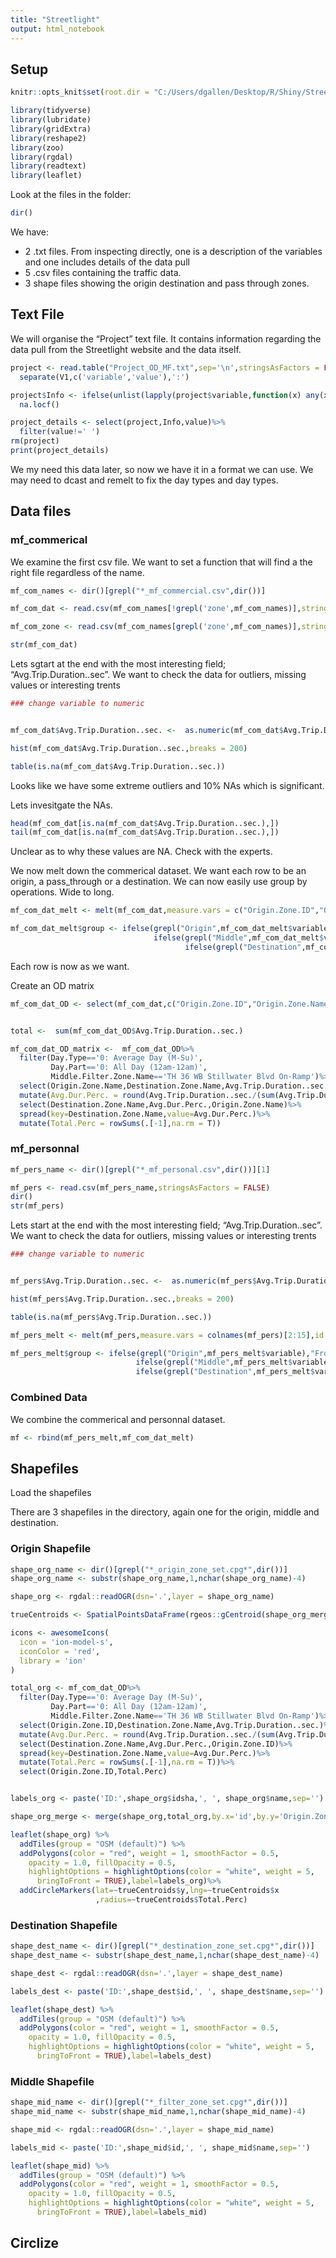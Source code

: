 ```yaml
---
title: "Streetlight"
output: html_notebook
---
```


## Setup

```r

knitr::opts_knit$set(root.dir = "C:/Users/dgallen/Desktop/R/Shiny/Streetlight/TH_36_Manning_Expanded_Updated_8041_Travel")

library(tidyverse)
library(lubridate)
library(gridExtra)
library(reshape2)
library(zoo)
library(rgdal)
library(readtext)
library(leaflet)

```

Look at the files in the folder:

```r

dir()

```

We have:

* 2 .txt files. From inspecting directly, one is a description of the variables and one includes details of the data pull
* 5 .csv files containing the traffic data.
* 3 shape files showing the origin destination and pass through zones.

## Text File

We will organise the "Project" text file. It contains information regarding the data pull from the Streetlight website and the data itself.

```r

project <- read.table("Project_OD_MF.txt",sep='\n',stringsAsFactors = FALSE)%>%
  separate(V1,c('variable','value'),':')

project$Info <- ifelse(unlist(lapply(project$variable,function(x) any(x==c(0:10))))==TRUE,NA,project$variable)%>%
  na.locf()

project_details <- select(project,Info,value)%>%
  filter(value!=' ')
rm(project)
print(project_details)
```

We my need this data later, so now we have it in a format we can use. We may need to dcast and remelt to fix the day types and day types.

## Data files 

### mf_commerical

We examine the first csv file. We want to set a function that will find a the right file regardless of the name. 

```r

mf_com_names <- dir()[grepl("*_mf_commercial.csv",dir())]

mf_com_dat <- read.csv(mf_com_names[!grepl('zone',mf_com_names)],stringsAsFactors = FALSE)

mf_com_zone <- read.csv(mf_com_names[grepl('zone',mf_com_names)],stringsAsFactors = FALSE)

str(mf_com_dat)

```

Lets sgtart at the end with the most interesting field; "Avg.Trip.Duration..sec". We want to check the data for outliers, missing values or interesting trents

```r

### change variable to numeric


mf_com_dat$Avg.Trip.Duration..sec. <-  as.numeric(mf_com_dat$Avg.Trip.Duration..sec.)

hist(mf_com_dat$Avg.Trip.Duration..sec.,breaks = 200)

table(is.na(mf_com_dat$Avg.Trip.Duration..sec.))

```

Looks like we have some extreme outliers and 10% NAs which is significant.

Lets invesitgate the NAs.

```r


head(mf_com_dat[is.na(mf_com_dat$Avg.Trip.Duration..sec.),])
tail(mf_com_dat[is.na(mf_com_dat$Avg.Trip.Duration..sec.),])
```

Unclear as to why these values are NA. Check with the experts. 

We now melt down the commerical dataset. We want each row to be an origin, a pass_through or a destination. We can now easily use group by operations. Wide to long.

```r

mf_com_dat_melt <- melt(mf_com_dat,measure.vars = c("Origin.Zone.ID","Origin.Zone.Name","Middle.Filter.Zone.ID","Middle.Filter.Zone.Name","Destination.Zone.ID","Destination.Zone.Name"),id.vars = c("Device.Type","Day.Type","Day.Part","O.M.D.Traffic..StL.Index.","Origin.Zone.Traffic..StL.Index.","Middle.Filter.Zone.Traffic..StL.Index.","Destination.Zone.Traffic..StL.Index.","Avg.Trip.Duration..sec."))

mf_com_dat_melt$group <- ifelse(grepl("Origin",mf_com_dat_melt$variable),"From",
                                ifelse(grepl("Middle",mf_com_dat_melt$variable),"Through",
                                       ifelse(grepl("Destination",mf_com_dat_melt$variable),"To",NA)))
```

Each row is now as we want.

Create an OD matrix

```r
mf_com_dat_OD <- select(mf_com_dat,c("Origin.Zone.ID","Origin.Zone.Name","Middle.Filter.Zone.ID","Middle.Filter.Zone.Name","Destination.Zone.ID","Destination.Zone.Name","Device.Type","Day.Type","Day.Part","O.M.D.Traffic..StL.Index.","Origin.Zone.Traffic..StL.Index.","Middle.Filter.Zone.Traffic..StL.Index.","Destination.Zone.Traffic..StL.Index.","Avg.Trip.Duration..sec."))


total <-  sum(mf_com_dat_OD$Avg.Trip.Duration..sec.)

mf_com_dat_OD_matrix <-  mf_com_dat_OD%>%
  filter(Day.Type=='0: Average Day (M-Su)',
         Day.Part=='0: All Day (12am-12am)',
         Middle.Filter.Zone.Name=='TH 36 WB Stillwater Blvd On-Ramp')%>%
  select(Origin.Zone.Name,Destination.Zone.Name,Avg.Trip.Duration..sec.)%>%
  mutate(Avg.Dur.Perc. = round(Avg.Trip.Duration..sec./(sum(Avg.Trip.Duration..sec.,na.rm = TRUE))*100,2))%>%
  select(Destination.Zone.Name,Avg.Dur.Perc.,Origin.Zone.Name)%>%
  spread(key=Destination.Zone.Name,value=Avg.Dur.Perc.)%>%
  mutate(Total.Perc = rowSums(.[-1],na.rm = T))

```


### mf_personnal


```r

mf_pers_name <- dir()[grepl("*_mf_personal.csv",dir())][1]

mf_pers <- read.csv(mf_pers_name,stringsAsFactors = FALSE)
dir()
str(mf_pers)

```

Lets start at the end with the most interesting field; "Avg.Trip.Duration..sec". We want to check the data for outliers, missing values or interesting trents

```r

### change variable to numeric


mf_pers$Avg.Trip.Duration..sec. <-  as.numeric(mf_pers$Avg.Trip.Duration..sec.)

hist(mf_pers$Avg.Trip.Duration..sec.,breaks = 200)

table(is.na(mf_pers$Avg.Trip.Duration..sec.))

```

```r

mf_pers_melt <- melt(mf_pers,measure.vars = colnames(mf_pers)[2:15],id.vars = colnames(mf_pers)[c(1,16:22)])

mf_pers_melt$group <- ifelse(grepl("Origin",mf_pers_melt$variable),"From",
                            ifelse(grepl("Middle",mf_pers_melt$variable),"Through",
                            ifelse(grepl("Destination",mf_pers_melt$variable),"To",NA)))
```


### Combined Data

We combine the commerical and personnal dataset. 

```r

mf <- rbind(mf_pers_melt,mf_com_dat_melt)

```



## Shapefiles

Load the shapefiles

There are 3 shapefiles in the directory, again one for the origin, middle and destination.

### Origin Shapefile

```r
shape_org_name <- dir()[grepl("*_origin_zone_set.cpg*",dir())]
shape_org_name <- substr(shape_org_name,1,nchar(shape_org_name)-4)

shape_org <- rgdal::readOGR(dsn='.',layer = shape_org_name)
```

```r
trueCentroids <- SpatialPointsDataFrame(rgeos::gCentroid(shape_org_merge,byid = TRUE),shape_org_merge@data,match.ID = FALSE)%>%as.data.frame()
```


```r

icons <- awesomeIcons(
  icon = 'ion-model-s',
  iconColor = 'red',
  library = 'ion'
)

total_org <- mf_com_dat_OD%>%
  filter(Day.Type=='0: Average Day (M-Su)',
         Day.Part=='0: All Day (12am-12am)',
         Middle.Filter.Zone.Name=='TH 36 WB Stillwater Blvd On-Ramp')%>%
  select(Origin.Zone.ID,Destination.Zone.Name,Avg.Trip.Duration..sec.)%>%
  mutate(Avg.Dur.Perc. = round(Avg.Trip.Duration..sec./(sum(Avg.Trip.Duration..sec.,na.rm = TRUE))*100,2))%>%
  select(Destination.Zone.Name,Avg.Dur.Perc.,Origin.Zone.ID)%>%
  spread(key=Destination.Zone.Name,value=Avg.Dur.Perc.)%>%
  mutate(Total.Perc = rowSums(.[-1],na.rm = T))%>%
  select(Origin.Zone.ID,Total.Perc)


labels_org <- paste('ID:',shape_org$idsha,', ', shape_org$name,sep='')

shape_org_merge <- merge(shape_org,total_org,by.x='id',by.y='Origin.Zone.ID',all.x=TRUE)

leaflet(shape_org) %>%
  addTiles(group = "OSM (default)") %>%
  addPolygons(color = "red", weight = 1, smoothFactor = 0.5,
    opacity = 1.0, fillOpacity = 0.5,
    highlightOptions = highlightOptions(color = "white", weight = 5,
      bringToFront = TRUE),label=labels_org)%>%
  addCircleMarkers(lat=~trueCentroids$y,lng=~trueCentroids$x
                   ,radius=~trueCentroids$Total.Perc)
```



### Destination Shapefile

```r
shape_dest_name <- dir()[grepl("*_destination_zone_set.cpg*",dir())]
shape_dest_name <- substr(shape_dest_name,1,nchar(shape_dest_name)-4)

shape_dest <- rgdal::readOGR(dsn='.',layer = shape_dest_name)

```

```r


labels_dest <- paste('ID:',shape_dest$id,', ', shape_dest$name,sep='')

leaflet(shape_dest) %>%
  addTiles(group = "OSM (default)") %>%
  addPolygons(color = "red", weight = 1, smoothFactor = 0.5,
    opacity = 1.0, fillOpacity = 0.5,
    highlightOptions = highlightOptions(color = "white", weight = 5,
      bringToFront = TRUE),label=labels_dest)

```






### Middle Shapefile

```r
shape_mid_name <- dir()[grepl("*_filter_zone_set.cpg*",dir())]
shape_mid_name <- substr(shape_mid_name,1,nchar(shape_mid_name)-4)

shape_mid <- rgdal::readOGR(dsn='.',layer = shape_mid_name)

```

```r

labels_mid <- paste('ID:',shape_mid$id,', ', shape_mid$name,sep='')

leaflet(shape_mid) %>%
  addTiles(group = "OSM (default)") %>%
  addPolygons(color = "red", weight = 1, smoothFactor = 0.5,
    opacity = 1.0, fillOpacity = 0.5,
    highlightOptions = highlightOptions(color = "white", weight = 5,
      bringToFront = TRUE),label=labels_mid)
```

## Circlize



